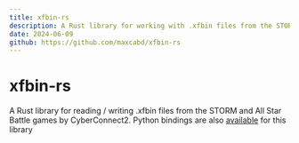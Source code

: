 ```yaml
---
title: xfbin-rs
description: A Rust library for working with .xfbin files from the STORM and All Star Battle games by CyberConnect2.
date: 2024-06-09
github: https://github.com/maxcabd/xfbin-rs
---
```


# xfbin-rs

A Rust library for reading / writing .xfbin files from the STORM and All Star Battle games by CyberConnect2.
Python bindings are also [available](https://github.com/maxcabd/xfbin-rs-py) for this library
